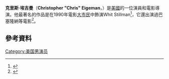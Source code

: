 {{Infobox person
| image = ChrisEigemanBIFF08.jpg
|imagesize = 250px
|caption     = 
| bgcolor    =
| name       = Chris Eigeman
| birth_name  = Christopher Eigeman
| birth_date  = {{birth date and age|1965|3|1}}
| birth_place = 美國科羅拉多州[[丹佛|丹佛]]
| occupation=演員，劇作家，島嶼，製作人
}}
'''克里斯·埃吉曼'''（'''Christopher "Chris" Eigeman'''，{{bd|1965年|3月1日}}）是[[美國|美國]]的一位演員和電影導演。他最著名的作品是在1990年電影[[大市民|大市民]]中飾演Whit Stillman<ref>{{cite web|url=http://movies.nytimes.com/movie/review?res=9C0CE1DF1439F930A3575BC0A966958260|publisher=The New York Times|accessdate=April 6, 2012|title=New Face; Crashing A Socialite's Cozy World|author=Stephen Holden|date=August 3, 1990}}</ref>，它還出演過巴塞隆納等電影<ref>{{cite web|url=http://www.observer.com/2007/90s-boy-grows|publisher=The New York Observer|accessdate=April 6, 2012|date=October 16, 2007|title='90s Boy Grows Up|author=Hillary Frey|deadurl=yes|archiveurl=https://web.archive.org/web/20120212215808/http://www.observer.com/2007/90s-boy-grows|archivedate=2012年2月12日}}</ref>。
==參考資料==
{{Reflist}}
[[Category:美国男演员|Category:美国男演员]]